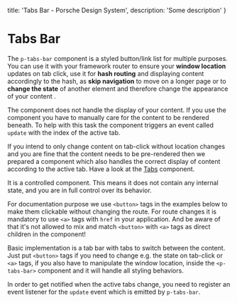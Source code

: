 
  title: 'Tabs Bar - Porsche Design System',
  description: 'Some description'
}

# Tabs Bar <ComponentStatus tagName="p-tabs-bar"></ComponentStatus>

The `p-tabs-bar` component is a styled button/link list for multiple purposes. You can use it with your framework router
to ensure your **window location** updates on tab click, use it for **hash routing** and displaying content accordingly
to the hash, as **skip navigation** to move on a longer page or to **change the state** of another element and therefore
change the appearance of your content .

The component does not handle the display of your content. If you use the component you have to manually care for the
content to be rendered beneath. To help with this task the component triggers an event called `update` with the index of
the active tab.

If you intend to only change content on tab-click without location changes and you are fine that the content needs to be
pre-rendered then we prepared a component which also handles the correct display of content according to the active tab.
Have a look at the [Tabs](components/tabs) component.

It is a controlled component. This means it does not contain any internal state, and you are in full control over its
behavior.

<Notification heading="Important note" heading-tag="h2" state="warning">
  For documentation purpose we use <code>&lt;button&gt;</code> tags in the examples below to make them clickable without changing the route.
  For route changes it is mandatory to use <code>&lt;a&gt;</code> tags with <code>href</code> in your application. And be aware of that it's not allowed to mix and match <code>&lt;button&gt;</code> with <code>&lt;a&gt;</code> tags as direct children in the component!
</Notification>

Basic implementation is a tab bar with tabs to switch between the content. Just put `<button>` tags if you need to
change e.g. the state on tab-click or `<a>` tags, if you also have to manipulate the window location, inside the
`<p-tabs-bar>` component and it will handle all styling behaviors.

In order to get notified when the active tabs change, you need to register an event listener for the `update` event
which is emitted by `p-tabs-bar`.

<Configurator tagName="p-tabs-bar" story={tabsBarStory} />

